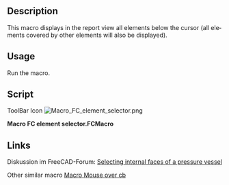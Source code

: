 <languages/>

<div lang="en" dir="ltr" class="mw-content-ltr">
{{Macro
|Name=Macro FC element selector
|Icon=Macro_FC_element_selector.png
|Description=This macro displays all elements below the cursor (all elements covered by other elements will also be displayed).
|Author=HoWil
|Version=01.00
|Date=2016-12-26
|FCVersion=All
|Download=[https://wiki.freecad.org/images/0/07/Macro_FC_element_selector.png ToolBar Icon]
|SeeAlso=[[Macro_Mouse_over_cb|Macro Mouse over cb]]
}}
</div>

<div lang="en" dir="ltr" class="mw-content-ltr">
==Description==
</div>

<div lang="en" dir="ltr" class="mw-content-ltr">
This macro displays in the report view all elements below the cursor (all elements covered by other elements will also be displayed).
</div>

<div lang="en" dir="ltr" class="mw-content-ltr">
==Usage==
</div>

<div lang="en" dir="ltr" class="mw-content-ltr">
Run the macro.
</div>

<div lang="en" dir="ltr" class="mw-content-ltr">
==Script==
</div> 

<div lang="en" dir="ltr" class="mw-content-ltr">
ToolBar Icon [[Image:Macro_FC_element_selector.png]]
</div>

'''Macro FC element selector.FCMacro'''

{{MacroCode|code=
#!/usr/bin/env python2
# -*- coding: utf-8 -*-
"""
Created on Mon Dec 26 22:29:29 2016

@author: HoWil
License: LGPL v 2.1

Concept:
 After starting the process by clicking on "Start here..." one can click into the 3D view to get all elements below the the cursor click.
 The found elements are then listed in a pulldown-menu.

Hint:
  Does not work with Part-Design-Next 'Part'-elements and childs of them in the tree.
"""

#==============================================================================
#
#==============================================================================
from PySide import QtGui, QtCore
import FreeCADGui
import FreeCAD
from pivy.coin import SoMouseButtonEvent


class element_selector():

# ========================================================
#  GUI
# ========================================================
    def __init__(self):

        self.dialog = None
        self.dialog = QtGui.QDialog()
        self.dialog.resize(500,150)
        self.dialog.setWindowTitle("Find all components and related objects below cursor click.")
 
        self.view = None
        self.root = None
        self.hm = None

        self.elements_list = []
        self.objects_list = []
        self.components_list = []
        self.element_selection_data = []

        self.element_selection = QtGui.QComboBox()
        self.element_selection.setToolTip("Lists all found components")
        self.element_selection.currentIndexChanged.connect(self.selection_manager)
        self.element_selection.setMinimumContentsLength = 40
        self.element_selection.setMinimumSize(300,30)
        self.element_selection.addItems(['Found elements will be listed here.'])
        self.element_selection.setEditable(False) # Set the combo-box not-editalbe
        
        self.get_click = QtGui.QPushButton("Start here before clicking on an object in the draw window.")
        self.get_click.clicked.connect(self.start_mouse_over_cb)
        
        cancle_button = QtGui.QDialogButtonBox(self.dialog)
        cancle_button.setOrientation(QtCore.Qt.Horizontal)
        cancle_button.setStandardButtons(QtGui.QDialogButtonBox.Close)

        
        grid = QtGui.QGridLayout()             #    rot, column, alignment
        grid.setSpacing(10)

        # Run
        grid.addWidget(self.get_click,              0, 0, 1, 1)
        # Elements
        grid.addWidget(self.element_selection,      1, 0, 1, 1)
        # Cancel
        grid.addWidget(cancle_button,                       2, 0, 1, 1)

        self.dialog.setLayout(grid)

        QtCore.QObject.connect(cancle_button, QtCore.SIGNAL("rejected()"), self.close)

        QtCore.QMetaObject.connectSlotsByName(self.dialog)
        self.dialog.show()
        self.dialog.exec_()
        
    def start_mouse_over_cb(self):
        self.element_selection.clear() # Clear all elements in the combo-box
        self.element_selection.setEditable(True) # Set the combo-box editalbe
        self.view = FreeCADGui.ActiveDocument.ActiveView

        view = FreeCADGui.ActiveDocument.ActiveView.getViewer()
        root = view.getSceneGraph()
        hm = root.highlightMode.getValue() # store the original highlightMode
        root.highlightMode.setValue(2) # switch highlightMode off
        self.root = root
        self.hm = hm
        
        self.callback = self.view.addEventCallbackPivy(SoMouseButtonEvent.getClassTypeId(), self.mouse_over_cb)
        
        
    def mouse_over_cb(self, event_callback):
        event = event_callback.getEvent()
        
        if event.getState() == SoMouseButtonEvent.DOWN:
            pos = event.getPosition().getValue()

            element_list = FreeCADGui.ActiveDocument.ActiveView.getObjectsInfo((int(pos[0]), int(pos[1])))
            FreeCADGui.Selection.clearSelection()
            
            self.element_selection.clear() # clear pull down dialog
            self.element_selection_data = []
        
            self.elements_list = element_list # store all elements found
            
            self.objects_list = [] # reset objects_list
            self.components_list = [] # restet components_list
            
            if element_list: # if there were elements found
            
                FreeCAD.Console.PrintMessage("\n *** Elements found under mouse pointer (Part-Desing-Next- 'Parts' do not work yet!) ***\n")
                
                for e in element_list:
                    label_object = str(e["Object"])
                    label_component = str(e["Component"])
                    label_object_plus_component = label_object + ' - ' + label_component

                    if label_object not in self.element_selection_data:
                        self.objects_list.append(e["Object"])
                        self.components_list.append(None)
                        
                        FreeCAD.Console.PrintMessage(" " + str(label_object) + "\n")
                        
                        self.element_selection.addItem(label_object)
                        self.element_selection_data.append(label_object)
                    
                    if label_object_plus_component not in self.element_selection_data:
                        self.objects_list.append(e["Object"])
                        self.components_list.append(e["Component"])
                            
                        FreeCAD.Console.PrintMessage(" " + str(label_object_plus_component) + "\n")
        
                        self.element_selection.addItem(label_object_plus_component)
                        self.element_selection_data.append(label_object_plus_component)
                        
        
        self.view.removeEventCallbackPivy(SoMouseButtonEvent.getClassTypeId(), self.callback)    
        
        self.root.highlightMode.setValue(self.hm) # restore the original highlightMode
        FreeCADGui.Selection.clearSelection()

        self.element_selection.removeItem(self.element_selection.findText('tmp'))

#==============================================================================
# Highligthing the choice from GUI
#==============================================================================
    def selection_manager(self):
        try:
            FreeCADGui.Selection.clearSelection()
            if self.element_selection.isEditable():
                sel_index = self.element_selection.currentIndex()
                
                if self.components_list[sel_index] == None :
                    # An object was selected in combobox
                    FreeCADGui.Selection.addSelection(FreeCAD.ActiveDocument.getObject(self.objects_list[sel_index]))
                else:
                    # An element of an object was selected in combobox
                    FreeCADGui.Selection.addSelection(FreeCAD.ActiveDocument.getObject(self.objects_list[sel_index]), self.components_list[sel_index])

        except:
            FreeCAD.Console.PrintError("Unable to complete the element selection/highlighting.\n")
            self.close()

    def close(self):
        self.dialog.hide()

element_selector()
}}

<div lang="en" dir="ltr" class="mw-content-ltr">
==Links==
</div>

Diskussion im FreeCAD-Forum: [https://forum.freecad.org/viewtopic.php?f=18&t=12381&p=151950#p151950 Selecting internal faces of a pressure vessel]

<div lang="en" dir="ltr" class="mw-content-ltr">
Other similar macro [[Macro_Mouse_over_cb|Macro Mouse over cb]]
</div>